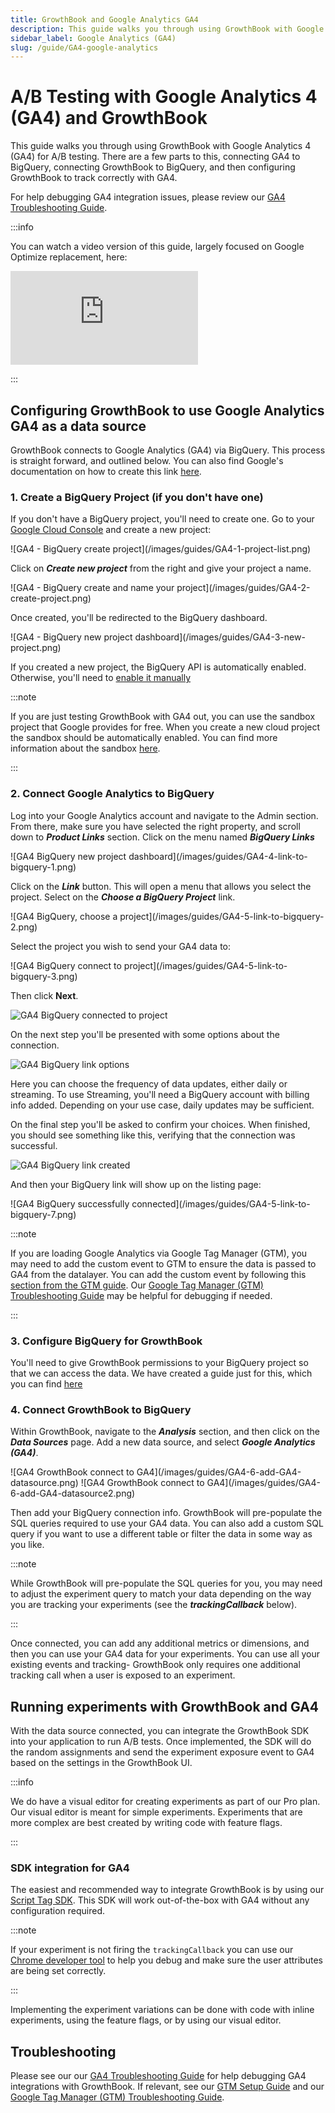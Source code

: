 ```yaml
---
title: GrowthBook and Google Analytics GA4
description: This guide walks you through using GrowthBook with Google Analytics 4 (GA4) to track your experiments and measure their impact on your business.
sidebar_label: Google Analytics (GA4)
slug: /guide/GA4-google-analytics
---
```



# A/B Testing with Google Analytics 4 (GA4) and GrowthBook

This guide walks you through using GrowthBook with Google Analytics 4 (GA4) for A/B testing. There are a few parts to
this, connecting GA4 to BigQuery, connecting GrowthBook to BigQuery, and then configuring GrowthBook to track correctly
with GA4.

For help debugging GA4 integration issues, please review our [GA4 Troubleshooting Guide](/kb/google-analytics/google-analytics-ga4-troubleshooting).

:::info

You can watch a video version of this guide, largely focused on Google Optimize replacement, here:

<iframe style={{width: "100%", height: "auto", aspectRatio: 16/9}} src="https://www.youtube.com/embed/w8MBaBqcVZI?si=ZwioZRXQ7ftPY6hp" title="YouTube video player" frameborder="0" allow="accelerometer; autoplay; clipboard-write; encrypted-media; gyroscope; picture-in-picture; web-share" allowfullscreen></iframe>

:::

## Configuring GrowthBook to use Google Analytics GA4 as a data source

GrowthBook connects to Google Analytics (GA4) via BigQuery. This process is straight forward, and outlined below.
You can also find Google's documentation on how to create this link [here](https://support.google.com/analytics/answer/9823238).

### 1. Create a BigQuery Project (if you don't have one)

If you don't have a BigQuery project, you'll need to create one. Go to your [Google Cloud Console](https://console.cloud.google.com/) and create a new project:

<MaxWidthImage border>
 ![GA4 - BigQuery create project](/images/guides/GA4-1-project-list.png)
</MaxWidthImage>

Click on **_Create new project_** from the right and give your project a name.

<MaxWidthImage border maxWidth={500}>
 ![GA4 - BigQuery create and name your project](/images/guides/GA4-2-create-project.png)
</MaxWidthImage>

Once created, you'll be redirected to the BigQuery dashboard.

<MaxWidthImage border>
 ![GA4 - BigQuery new project dashboard](/images/guides/GA4-3-new-project.png)
</MaxWidthImage>

If you created a new project, the BigQuery API is automatically enabled. Otherwise, you'll need to [enable it manually](https://console.cloud.google.com/flows/enableapi?apiid=bigquery)

:::note

If you are just testing GrowthBook with GA4 out, you can use the sandbox project that Google provides for free. When you create a new cloud project the sandbox should be automatically enabled. You can find more information about the sandbox [here](https://cloud.google.com/bigquery/docs/sandbox).

:::

### 2. Connect Google Analytics to BigQuery

Log into your Google Analytics account and navigate to the Admin section. From there, make sure you have selected the right property, and scroll down to **_Product Links_** section. Click on the menu named **_BigQuery Links_**

<MaxWidthImage border>
  ![GA4 BigQuery new project dashboard](/images/guides/GA4-4-link-to-bigquery-1.png)
</MaxWidthImage>

Click on the **_Link_** button. This will open a menu that allows you select the project. Select on the **_Choose a BigQuery Project_** link.

<MaxWidthImage border>
  ![GA4 BigQuery, choose a project](/images/guides/GA4-5-link-to-bigquery-2.png)
</MaxWidthImage>

Select the project you wish to send your GA4 data to:

<MaxWidthImage border>
  ![GA4 BigQuery connect to project](/images/guides/GA4-5-link-to-bigquery-3.png)
</MaxWidthImage>

Then click **Next**.

![GA4 BigQuery connected to project](/images/guides/GA4-5-link-to-bigquery-4.png)

On the next step you'll be presented with some options about the connection.

![GA4 BigQuery link options](/images/guides/GA4-5-link-to-bigquery-5.png)

Here you can choose the frequency of data updates, either daily or streaming. To use Streaming, you'll need a BigQuery account with billing info added. Depending on your use case, daily updates may be sufficient.

On the final step you'll be asked to confirm your choices. When finished, you should see something like this, verifying that the connection was successful.

![GA4 BigQuery link created](/images/guides/GA4-5-link-to-bigquery-6.png)

And then your BigQuery link will show up on the listing page:

<MaxWidthImage border maxWidth={1000}>
![GA4 BigQuery successfully connected](/images/guides/GA4-5-link-to-bigquery-7.png)
</MaxWidthImage>

:::note

If you are loading Google Analytics via Google Tag Manager (GTM), you may need to add the custom event to GTM to ensure
the data is passed to GA4 from the datalayer. You can add the custom event by following this [section from the GTM guide](/guide/google-tag-manager-and-growthbook#4-tracking-via-datalayer-and-gtm). Our [Google Tag Manager (GTM) Troubleshooting Guide](/kb/google-analytics/google-tag-manager-gtm-troubleshooting) may be helpful for debugging if needed.

:::

### 3. Configure BigQuery for GrowthBook

You'll need to give GrowthBook permissions to your BigQuery project so that we can access the data. We have created a guide just for this, which you can find [here](/guide/bigquery)

### 4. Connect GrowthBook to BigQuery

Within GrowthBook, navigate to the **_Analysis_** section, and then click on the **_Data Sources_** page. Add a new data source, and select **_Google Analytics (GA4)_**.

<MaxWidthImage border maxWidth={500}>
  ![GA4 GrowthBook connect to GA4](/images/guides/GA4-6-add-GA4-datasource.png)
</MaxWidthImage>

<MaxWidthImage border maxWidth={500}>
  ![GA4 GrowthBook connect to GA4](/images/guides/GA4-6-add-GA4-datasource2.png)
</MaxWidthImage>

Then add your BigQuery connection info. GrowthBook will pre-populate the SQL queries required to use your GA4 data. You
can also add a custom SQL query if you want to use a different table or filter the data in some way as you like.

:::note

While GrowthBook will pre-populate the SQL queries for you, you may need to adjust the experiment query to match your
data depending on the way you are tracking your experiments (see the **_trackingCallback_** below).

:::

Once connected, you can add any additional metrics or dimensions, and then you can use your GA4 data for your
experiments. You can use all your existing events and tracking- GrowthBook only requires one additional tracking call
when a user is exposed to an experiment.

## Running experiments with GrowthBook and GA4

With the data source connected, you can integrate the GrowthBook SDK into your application to run A/B tests. Once implemented, the SDK will do the random assignments and send the experiment exposure event to GA4 based on the settings in the GrowthBook UI.

:::info

We do have a visual editor for creating experiments as part of our Pro plan. Our visual editor is meant for simple
experiments. Experiments that are more complex are best created by writing code with feature flags.

:::

### SDK integration for GA4

The easiest and recommended way to integrate GrowthBook is by using our [Script Tag SDK](/lib/script-tag). This SDK will work out-of-the-box with GA4 without any configuration required.

:::note

If your experiment is not firing the `trackingCallback` you can use our
[Chrome developer tool](https://chrome.google.com/webstore/detail/growthbook-devtools/opemhndcehfgipokneipaafbglcecjia)
to help you debug and make sure the user attributes are being set correctly.

:::

Implementing the experiment variations can be done with code with inline experiments, using the feature flags, or by
using our visual editor.

## Troubleshooting

Please see our our [GA4 Troubleshooting Guide](/kb/google-analytics/google-analytics-ga4-troubleshooting) for help debugging GA4 integrations with GrowthBook. If relevant, see our [GTM Setup Guide](/guide/google-tag-manager-and-growthbook) and our [Google Tag Manager (GTM) Troubleshooting Guide](/kb/google-analytics/google-tag-manager-gtm-troubleshooting).